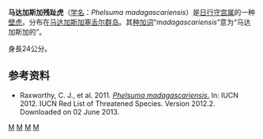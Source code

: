 {{Speciesbox
| status = LC
| status_system = IUCN3.1
| image = Madagascariensis2.jpg
| image_width = 300px
| genus = Phelsuma
| species = madagascariensis
| authority = ([[约翰·爱德华·格雷|Gray]], 1831)
| range_map = Phelsuma madagascariensis distribution.png
}}
'''马达加斯加残趾虎'''（[[学名|学名]]：''Phelsuma madagascariensis''）是[[日行守宫属|日行守宫属]]的一种[[壁虎|壁虎]]。分布在[[马达加斯加|马达加斯加]][[塞舌尔群岛|塞舌尔群岛]]。其[[种加词|种加词]]“''madagascariensis''”意为“马达加斯加的”。

身長24公分。

==参考资料==
*Raxworthy, C. J., et al. 2011. [http://www.iucnredlist.org/details/172977/0 ''Phelsuma madagascariensis''.] In: IUCN 2012. IUCN Red List of Threatened Species. Version 2012.2. Downloaded on 02 June 2013.

{{commons|Phelsuma madagascariensis}}
{{Taxonbar|from=Q1475501}}

[[Category:日行守宫属|M]]
[[Category:马达加斯加特有种|M]]
[[Category:马达加斯加动物|M]]
[[Category:1831年描述的动物|M]]


{{Lizard-stub}}